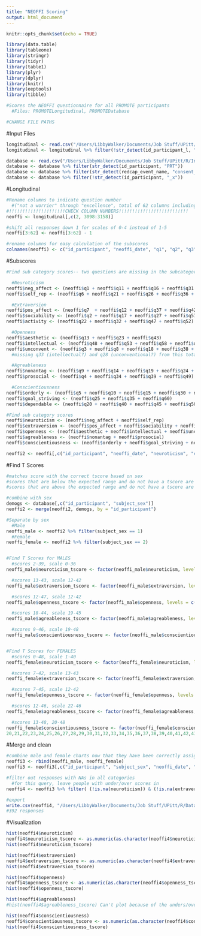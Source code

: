 ```yaml
---
title: "NEOFFI Scoring"
output: html_document
---
```


```r
knitr::opts_chunk$set(echo = TRUE)
```
```r
library(data.table)
library(tableone)
library(stringr)
library(tidyr)
library(table1)
library(plyr)
library(dplyr)
library(knitr)
library(eeptools)
library(tibble)

#Scores the NEOFFI questionnaire for all PROMOTE participants
  #Files: PROMOTELongitudinal, PROMOTEDatabase

#CHANGE FILE PATHS

```

#Input Files
```r
longitudinal <- read.csv("/Users/LibbyWalker/Documents/Job Stuff/UPitt/R/Input Files/PROMOTELongitudinal.csv") #Combined longitudinal projects
longitudinal <- longitudinal %>% filter(!str_detect(id_participant_l, "_x"))

database <- read.csv("/Users/LibbyWalker/Documents/Job Stuff/UPitt/R/Input Files/PROMOTEDatabase.csv") #Export of the whole database project
database <- database %>% filter(str_detect(id_participant, "PRT"))
database <- database %>% filter(str_detect(redcap_event_name, "consent_initial"))
database <- database %>% filter(!str_detect(id_participant, "_x"))

```

#Longitudinal
```r
#Rename columns to indicate question number
  #("not a worrier" through "excellence", total of 62 columns including ID and date)
#!!!!!!!!!!!!!!!!!!!!!CHECK COLUMN NUMBERS!!!!!!!!!!!!!!!!!!!!!!!!!!
neoffi <- longitudinal[,c(2, 3098:3158)]

#shift all responses down 1 for scales of 0-4 instead of 1-5
neoffi[3:62] <- neoffi[3:62] - 1

#rename columns for easy calculation of the subscores
colnames(neoffi) <- c("id_participant", "neoffi_date", "q1", "q2", "q3", "q4", "q5", "q6", "q7", "q8", "q9", "q10", "q11", "q12", "q13", "q14", "q15", "q16", "q17", "q18", "q19", "q20", "q21", "q22", "q23", "q24", "q25", "q26", "q27", "q28", "q29", "q30", "q31", "q32", "q33", "q34", "q35", "q36", "q37", "q38", "q39", "q40", "q41", "q42", "q43", "q44", "q45", "q46", "q47", "q48", "q49", "q50", "q51", "q52", "q53", "q54", "q55", "q56", "q57", "q58", "q59", "q60")

```

#Subscores
```r
#Find sub category scores-- two questions are missing in the subcategories, so this shouldn't get used as a reliable measure

  #Neuroticism
neoffi$neg_affect <- (neoffi$q1 + neoffi$q11 + neoffi$q16 + neoffi$q31 + neoffi$q46)
neoffi$self_rep <- (neoffi$q6 + neoffi$q21 + neoffi$q26 + neoffi$q36 + neoffi$q41 + neoffi$q51 + neoffi$q56)

  #Extraversion
neoffi$pos_affect <- (neoffi$q7  + neoffi$q12 + neoffi$q37 + neoffi$q42)
neoffi$sociability <- (neoffi$q2 + neoffi$q17 + neoffi$q27 + neoffi$q57)
neoffi$activity <- (neoffi$q22 + neoffi$q32 + neoffi$q47 + neoffi$q52)

  #Openness
neoffi$aesthetic <- (neoffi$q13 + neoffi$q23 + neoffi$q43)
neoffi$intellectual <- (neoffi$q48 + neoffi$q53 + neoffi$q58 + neoffi$q33)
neoffi$unconvent <- (neoffi$q3 + neoffi$q8 + neoffi$q18 + neoffi$q38 + neoffi$q28)
  #missing q33 (intellectual?) and q28 (unconventional?) from this total

  #Agreableness
neoffi$nonantag <- (neoffi$q9 + neoffi$q14 + neoffi$q19 + neoffi$q24 + neoffi$q29 + neoffi$q44 + neoffi$q54 + neoffi$q59)
neoffi$prosocial <- (neoffi$q4 + neoffi$q34 + neoffi$q39 + neoffi$q49)

  #Conscientiousness
neoffi$orderly <- (neoffi$q5 + neoffi$q10 + neoffi$q15 + neoffi$q30 + neoffi$q55)
neoffi$goal_striving <- (neoffi$q25 + neoffi$q35 + neoffi$q60)
neoffi$dependable <- (neoffi$q20 + neoffi$q40 + neoffi$q45 + neoffi$q50)

#Find sub category scores
neoffi$neuroticism <- (neoffi$neg_affect + neoffi$self_rep)
neoffi$extraversion <- (neoffi$pos_affect + neoffi$sociability + neoffi$activity)
neoffi$openness <- (neoffi$aesthetic + neoffi$intellectual + neoffi$unconvent)
neoffi$agreableness <- (neoffi$nonantag + neoffi$prosocial)
neoffi$conscientiousness <- (neoffi$orderly + neoffi$goal_striving + neoffi$dependable)

neoffi2 <- neoffi[,c("id_participant", "neoffi_date", "neuroticism", "extraversion", "openness", "agreableness", "conscientiousness")]

```

#Find T Scores
```r
#matches score with the correct tscore based on sex
#scores that are below the expected range and do not have a tscore are marked with "under"
#scores that are above the expected range and do not have a tscore are marked with "over"

#combine with sex
demogs <- database[,c("id_participant", "subject_sex")]
neoffi2 <- merge(neoffi2, demogs, by = "id_participant")

#Separate by sex
  #Male
neoffi_male <- neoffi2 %>% filter(subject_sex == 1)
  #Female
neoffi_female <- neoffi2 %>% filter(subject_sex == 2)


#Find T Scores for MALES
  #scores 2-39, scale 0-36
neoffi_male$neuroticism_tscore <- factor(neoffi_male$neuroticism, levels = c(0,1,2,3,4,5,6,7,8,9,10,11,12,13,14,15,16,17,18,19,20,21,22,23,24,25,26,27,28,29,30,31,32,33,34,35,36, 37,38,39), labels = c(26,28,29,30,32,33,34,36,37,38,40,41,42,44,45,47,48,49,51,52,53,55,56,57,59,60,61,63,64,65,67,68,69,71,72,73,75, "over","over","over"))

  #scores 13-43, scale 12-42
neoffi_male$extraversion_tscore <- factor(neoffi_male$extraversion, levels = c(0,1,2,3,4,5,6,7,8,9,10,11, 12,13,14,15,16,17,18,19,20,21,22,23,24,25,26,27,28,29,30,31,32,33,34,35,36,37,38,39,40,41,42,43), labels = c("under","under","under","under","under","under","under","under","under","under","under","under", 25,26,27,29,31,33,34,36,38,39,41,43,44,46,48,50,51,53,55,56,58,60,62,63,65,67,68,70,72,74,75,"over"))

  #scores 12-47, scale 12-42
neoffi_male$openness_tscore <- factor(neoffi_male$openness, levels = c(1,2,3,4,5,6,7,8,9,10,11, 12,13,14,15,16,17,18,19,20,21,22,23,24,25,26,27,28,29,30,31,32,33,34,35,36,37,38,39,40,41,42, 43,44,45,46,47), labels = c("under","under","under","under","under","under","under","under","under","under","under",25,26,28,29,31,33,34,36,38,40,41,43,45,46,48,50,52,53,55,57,58,60,62,64,65,67,69,70,72,74,75, "over","over","over","over","over"))

  #scores 18-44, scale 19-45
neoffi_male$agreableness_tscore <- factor(neoffi_male$agreableness, levels = c(0,1,2,3,4,5,6,7,8,9,10,11,12,13,14,15,16,17,18, 19,20,21,22,23,24,25,26,27,28,29,30,31,32,33,34,35,36,37,38,39,40,41,42,43,44,45), labels = c("under","under","under","under","under","under","under","under","under","under","under","under","under","under","under","under","under","under","under",25,26,28,30,32,34,36,38,40,42,44,46,48,50,52,54,56,58,60,62,64,66,68,70,72,74,75))

  #scores 9-46, scale 19-48
neoffi_male$conscientiousness_tscore <- factor(neoffi_male$conscientiousness, levels = c(0,1,2,3,4,5,6,7,8,9,10,11,12,13,14,15,16,17,18, 19,20,21,22,23,24,25,26,27,28,29,30,31,32,33,34,35,36,37,38,39,40,41,42,43,44,45,46,47,48), labels = c("under","under","under","under","under","under","under","under","under","under","under","under","under","under","under","under","under","under","under",25,26,28,30,31,33,35,36,38,40,41,43,45,46,48,50,52,53,55,57,58,60,62,63,65,67,68,70,72,73))


#Find T Scores for FEMALES
  #scores 0-48, scale 1-40
neoffi_female$neuroticism_tscore <- factor(neoffi_female$neuroticism, levels = c(0, 1,2,3,4,5,6,7,8,9,10,11,12,13,14,15,16,17,18,19,20,21,22,23,24,25,26,27,28,29,30,31,32,33,34,35,36,37,38,39,40, 41,42,43,44,45,46,47,48), labels = c("under",25,26,27,28,30,31,32,34,35,36,37,39,40,41,43,44,45,47,48,49,51,52,53,55,56,57,58,60,61,62,64,65,66,68,69,70,72,73,74,75, "over","over","over","over","over","over","over", "over"))

  #scores 7-42, scale 13-43
neoffi_female$extraversion_tscore <- factor(neoffi_female$extraversion, levels = c(0,1,2,3,4,5,6,7,8,9,10,11,12, 13,14,15,16,17,18,19,20,21,22,23,24,25,26,27,28,29,30,31,32,33,34,35,36,37,38,39,40,41,42,43), labels = c("under","under","under","under","under","under","under","under","under","under","under","under","under",25,26,27,29,31,33,34,36,38,39,41,43,45,46,48,50,51,53,55,57,58,60,62,63,65,67,69,70,72,74,75))

  #scores 7-45, scale 12-42
neoffi_female$openness_tscore <- factor(neoffi_female$openness, levels = c(0,1,2,3,4,5,6,7,8,9,10,11, 12,13,14,15,16,17,18,19,20,21,22,23,24,25,26,27,28,29,30,31,32,33,34,35,36,37,38,39,40,41,42,43,44,45), labels = c("under","under","under","under","under","under","under","under","under","under","under","under",25,26,28,30,31,33,35,36,38,40,42,43,45,47,48,50,52,53,55,57,59,60,62,64,65,67,69,70,72,74,75,"over","over","over"))

  #scores 12-46, scale 22-46
neoffi_female$agreableness_tscore <- factor(neoffi_female$agreableness, levels = c(0,1,2,3,4,5,6,7,8,9,10,11,12,13,14,15,16,17,18,19,20,21, 22,23,24,25,26,27,28,29,30,31,32,33,34,35,36,37,38,39,40,41,42,43,44,45,46), labels = c("under","under","under","under","under","under","under","under","under","under","under","under","under","under","under","under","under","under","under","under","under","under",25,27,29,32,34,36,38,40,42,44,46,48,51,53,55,57,59,61,63,65,67,69,72,74,75))

  #scores 13-48, 20-48
neoffi_female$conscientiousness_tscore <- factor(neoffi_female$conscientiousness, levels = c(0,1,2,3,4,5,6,7,8,9,10,11,12,13,14,15,16,17,18,19,
20,21,22,23,24,25,26,27,28,29,30,31,32,33,34,35,36,37,38,39,40,41,42,43,44,45,46,47,48), labels = c("under","under","under","under","under","under","under","under","under","under","under","under","under","under","under","under","under","under","under","under",25,26,27,29,31,33,34,36,38,40,41,43,45,46,48,50,52,53,55,57,59,60,62,64,66,67,69,71,72))


```

#Merge and clean
```r
#combine male and female charts now that they have been correctly assigned their tscores
neoffi3 <- rbind(neoffi_male, neoffi_female)
neoffi3 <- neoffi3[,c("id_participant", "subject_sex", "neoffi_date", "neuroticism", "neuroticism_tscore", "extraversion", "extraversion_tscore", "openness", "openness_tscore", "agreableness", "agreableness_tscore", "conscientiousness", "conscientiousness_tscore")]

#filter out responses with NAs in all categories
  #for this query, leave people with under/over scores in
neoffi4 <- neoffi3 %>% filter( (!is.na(neuroticism)) & (!is.na(extraversion)) & (!is.na(openness)) & (!is.na(agreableness)) & (!is.na(conscientiousness))) 

#export
write.csv(neoffi4, "/Users/LibbyWalker/Documents/Job Stuff/UPitt/R/Data Desc Queries/Survey Scoring/neoffi_all.csv")
#392 responses

```

#Visualization
```r
hist(neoffi4$neuroticism)
neoffi4$neuroticism_tscore <- as.numeric(as.character(neoffi4$neuroticism_tscore))
hist(neoffi4$neuroticism_tscore)

hist(neoffi4$extraversion)
neoffi4$extraversion_tscore <- as.numeric(as.character(neoffi4$extraversion_tscore))
hist(neoffi4$extraversion_tscore)

hist(neoffi4$openness)
neoffi4$openness_tscore <- as.numeric(as.character(neoffi4$openness_tscore))
hist(neoffi4$openness_tscore)

hist(neoffi4$agreableness)
#hist(neoffi4$agreableness_tscore) Can't plot because of the unders/overs

hist(neoffi4$conscientiousness)
neoffi4$conscientiousness_tscore <- as.numeric(as.character(neoffi4$conscientiousness_tscore))
hist(neoffi4$conscientiousness_tscore)


```









